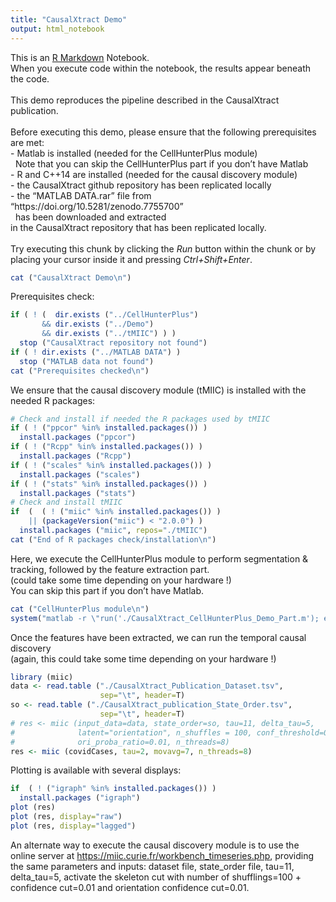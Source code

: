 ---
title: "CausalXtract Demo"
output: html_notebook
---

This is an [R Markdown](http://rmarkdown.rstudio.com) Notebook. \
When you execute code within the notebook, the results appear beneath the code. \
\
This demo reproduces the pipeline described in the CausalXtract publication. \
\
Before executing this demo, please ensure that the following prerequisites are met: \
- Matlab is installed (needed for the CellHunterPlus module) \
\ \ Note that you can skip the CellHunterPlus part if you don't have Matlab \
- R and C++14 are installed (needed for the causal discovery module) \
- the CausalXtract github repository has been replicated locally \
- the "MATLAB DATA.rar" file from "https://doi.org/10.5281/zenodo.7755700"\
\ \ has been downloaded and extracted \
  in the CausalXtract repository that has been replicated locally.\
\
Try executing this chunk by clicking the *Run* button within the chunk or by placing your cursor inside it and pressing *Ctrl+Shift+Enter*.\ 

```{r}
cat ("CausalXtract Demo\n")
```

Prerequisites check:

```{r}
if ( ! (  dir.exists ("../CellHunterPlus")
       && dir.exists ("../Demo")
       && dir.exists ("../tMIIC") ) ) 
  stop ("CausalXtract repository not found")
if ( ! dir.exists ("../MATLAB DATA") )
  stop ("MATLAB data not found")
cat ("Prerequisites checked\n")
```

We ensure that the causal discovery module (tMIIC) is installed with the needed
R packages:

```{r}
# Check and install if needed the R packages used by tMIIC
if ( ! ("ppcor" %in% installed.packages()) )
  install.packages ("ppcor") 
if ( ! ("Rcpp" %in% installed.packages()) )
  install.packages ("Rcpp") 
if ( ! ("scales" %in% installed.packages()) )
  install.packages ("scales") 
if ( ! ("stats" %in% installed.packages()) )
  install.packages ("stats") 
# Check and install tMIIC
if  (  ( ! ("miic" %in% installed.packages()) )
    || (packageVersion("miic") < "2.0.0") ) 
  install.packages ("miic", repos="./tMIIC") 
cat ("End of R packages check/installation\n")
```

Here, we execute the CellHunterPlus module to perform segmentation & tracking, followed by the feature extraction part. \
(could take some time depending on your hardware !) \
You can skip this part if you don't have Matlab. \

```{r}
cat ("CellHunterPlus module\n")
system("matlab -r \"run('./CausalXtract_CellHunterPlus_Demo_Part.m'); exit\"")

```

Once the features have been extracted, we can run the temporal causal discovery \
(again, this could take some time depending on your hardware !)

```{r}
library (miic)
data <- read.table ("./CausalXtract_Publication_Dataset.tsv", 
                    sep="\t", header=T)
so <- read.table ("./CausalXtract_publication_State_Order.tsv", 
                    sep="\t", header=T)
# res <- miic (input_data=data, state_order=so, tau=11, delta_tau=5,
#              latent="orientation", n_shuffles = 100, conf_threshold=0.01,
#              ori_proba_ratio=0.01, n_threads=8)
res <- miic (covidCases, tau=2, movavg=7, n_threads=8)
```

Plotting is available with several displays:

```{r}
if  ( ! ("igraph" %in% installed.packages()) )
  install.packages ("igraph") 
plot (res)
plot (res, display="raw")
plot (res, display="lagged")
```

An alternate way to execute the causal discovery module is to use the online server
at <https://miic.curie.fr/workbench_timeseries.php>, providing the same parameters
and inputs: dataset file, state_order file, tau=11, delta_tau=5, activate the
skeleton cut with number of shufflings=100 + confidence cut=0.01 and orientation
confidence cut=0.01.
